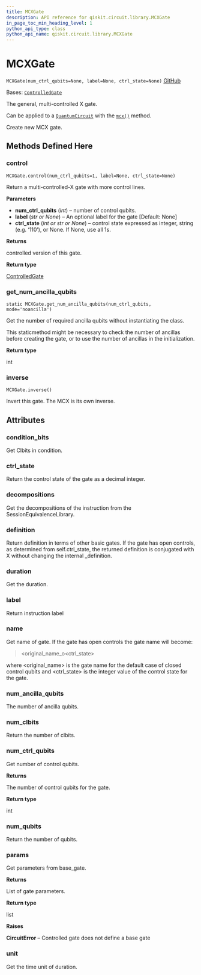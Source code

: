 ```yaml
---
title: MCXGate
description: API reference for qiskit.circuit.library.MCXGate
in_page_toc_min_heading_level: 1
python_api_type: class
python_api_name: qiskit.circuit.library.MCXGate
---
```


# MCXGate

<span id="qiskit.circuit.library.MCXGate" />

`MCXGate(num_ctrl_qubits=None, label=None, ctrl_state=None)` [GitHub](https://github.com/qiskit/qiskit/tree/stable/0.24/qiskit/circuit/library/standard_gates/x.py "view source code")

Bases: [`ControlledGate`](qiskit.circuit.ControlledGate "qiskit.circuit.controlledgate.ControlledGate")

The general, multi-controlled X gate.

Can be applied to a [`QuantumCircuit`](qiskit.circuit.QuantumCircuit "qiskit.circuit.QuantumCircuit") with the [`mcx()`](qiskit.circuit.QuantumCircuit#mcx "qiskit.circuit.QuantumCircuit.mcx") method.

Create new MCX gate.

## Methods Defined Here

<span id="qiskit-circuit-library-mcxgate-control" />

### control

<span id="qiskit.circuit.library.MCXGate.control" />

`MCXGate.control(num_ctrl_qubits=1, label=None, ctrl_state=None)`

Return a multi-controlled-X gate with more control lines.

**Parameters**

*   **num\_ctrl\_qubits** (*int*) – number of control qubits.
*   **label** (*str or None*) – An optional label for the gate \[Default: None]
*   **ctrl\_state** (*int or str or None*) – control state expressed as integer, string (e.g. ‘110’), or None. If None, use all 1s.

**Returns**

controlled version of this gate.

**Return type**

[ControlledGate](qiskit.circuit.ControlledGate "qiskit.circuit.ControlledGate")

<span id="qiskit-circuit-library-mcxgate-get-num-ancilla-qubits" />

### get\_num\_ancilla\_qubits

<span id="qiskit.circuit.library.MCXGate.get_num_ancilla_qubits" />

`static MCXGate.get_num_ancilla_qubits(num_ctrl_qubits, mode='noancilla')`

Get the number of required ancilla qubits without instantiating the class.

This staticmethod might be necessary to check the number of ancillas before creating the gate, or to use the number of ancillas in the initialization.

**Return type**

int

<span id="qiskit-circuit-library-mcxgate-inverse" />

### inverse

<span id="qiskit.circuit.library.MCXGate.inverse" />

`MCXGate.inverse()`

Invert this gate. The MCX is its own inverse.

## Attributes

<span id="qiskit.circuit.library.MCXGate.condition_bits" />

### condition\_bits

Get Clbits in condition.

<span id="qiskit.circuit.library.MCXGate.ctrl_state" />

### ctrl\_state

Return the control state of the gate as a decimal integer.

<span id="qiskit.circuit.library.MCXGate.decompositions" />

### decompositions

Get the decompositions of the instruction from the SessionEquivalenceLibrary.

<span id="qiskit.circuit.library.MCXGate.definition" />

### definition

Return definition in terms of other basic gates. If the gate has open controls, as determined from self.ctrl\_state, the returned definition is conjugated with X without changing the internal \_definition.

<span id="qiskit.circuit.library.MCXGate.duration" />

### duration

Get the duration.

<span id="qiskit.circuit.library.MCXGate.label" />

### label

Return instruction label

<span id="qiskit.circuit.library.MCXGate.name" />

### name

Get name of gate. If the gate has open controls the gate name will become:

> \<original\_name\_o\<ctrl\_state>

where \<original\_name> is the gate name for the default case of closed control qubits and \<ctrl\_state> is the integer value of the control state for the gate.

<span id="qiskit.circuit.library.MCXGate.num_ancilla_qubits" />

### num\_ancilla\_qubits

The number of ancilla qubits.

<span id="qiskit.circuit.library.MCXGate.num_clbits" />

### num\_clbits

Return the number of clbits.

<span id="qiskit.circuit.library.MCXGate.num_ctrl_qubits" />

### num\_ctrl\_qubits

Get number of control qubits.

**Returns**

The number of control qubits for the gate.

**Return type**

int

<span id="qiskit.circuit.library.MCXGate.num_qubits" />

### num\_qubits

Return the number of qubits.

<span id="qiskit.circuit.library.MCXGate.params" />

### params

Get parameters from base\_gate.

**Returns**

List of gate parameters.

**Return type**

list

**Raises**

**CircuitError** – Controlled gate does not define a base gate

<span id="qiskit.circuit.library.MCXGate.unit" />

### unit

Get the time unit of duration.

